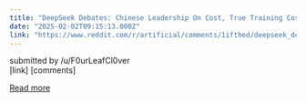 ```yaml
---
title: "DeepSeek Debates: Chinese Leadership On Cost, True Training Cost, Closed Model Margin Impacts"
date: "2025-02-02T09:15:13.000Z"
link: "https://www.reddit.com/r/artificial/comments/1ifthed/deepseek_debates_chinese_leadership_on_cost_true/"
---
```


submitted by    /u/F0urLeafCl0ver  
 [link]   [comments]

[Read more](https://www.reddit.com/r/artificial/comments/1ifthed/deepseek_debates_chinese_leadership_on_cost_true/)
